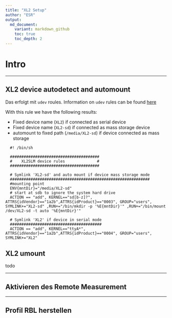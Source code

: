 ```yaml
---
title: "XL2 Setup"
author: "ESR"
output:
  md_document:
    variant: markdown_github
    toc: true
    toc_depth: 2
---
```


# Intro 
****
## XL2 device autodetect and automount
Das erfolgt mit `udev` roules. Information on `udev` rules can be found [here](http://www.reactivated.net/writing_udev_rules.html)

With this rule  we have the following results:

  - Fixed device name (`XL2`) if connected as serial device
  - Fixed device name (`XL2-sd`) if connected as mass storage device
  - automount to fixed path (`/media/XL2-sd`) if device connected as mass storage
  
  ```
    #! /bin/sh

    #######################################
    #    XL2SLM device rules              #
    #######################################

    # Symlink 'XL2-sd' and auto mount if device mass storage mode
    #############################################################
    #mounting point
    ENV{mntDir}="/media/XL2-sd"
    # start at sdb to ignore the system hard drive
    ACTION == "add", KERNEL=="sd[b-z]?", ATTRS{idVendor}=="1a2b",ATTRS{idProduct}=="0003", GROUP="users", SYMLINK+="XL2-sd" ,RUN+="/bin/mkdir -p '%E{mntDir}'" ,RUN+="/bin/mount /dev/XL2-sd -t auto '%E{mntDir}'"

    # Symlink 'XL2' if device in serial mode
    ########################################
    ACTION == "add", KERNEL=="ttyA*", ATTRS{idVendor}=="1a2b",ATTRS{idProduct}=="0004", GROUP="users", SYMLINK+="XL2"
  ```

## XL2 umount

todo


****
## Aktivieren des Remote Measurement


****
## Profil RBL herstellen

